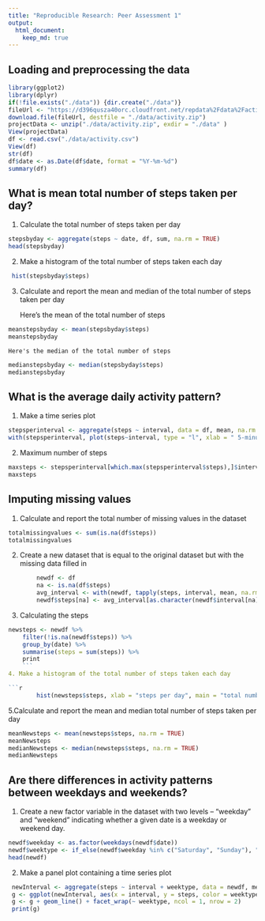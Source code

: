 ```yaml
---
title: "Reproducible Research: Peer Assessment 1"
output: 
  html_document:
    keep_md: true
---
```

## Loading and preprocessing the data

```r
library(ggplot2)
library(dplyr)
if(!file.exists("./data")) {dir.create("./data")}
fileUrl <- "https://d396qusza40orc.cloudfront.net/repdata%2Fdata%2Factivity.zip"
download.file(fileUrl, destfile = "./data/activity.zip")
projectData <- unzip("./data/activity.zip", exdir = "./data" )
View(projectData)
df <- read.csv("./data/activity.csv")
View(df)
str(df)
df$date <- as.Date(df$date, format = "%Y-%m-%d")
summary(df)
```

## What is mean total number of steps taken per day?

1. Calculate the total number of steps taken per day

```r
stepsbyday <- aggregate(steps ~ date, df, sum, na.rm = TRUE)
head(stepsbyday)
```

2. Make a histogram of the total number of steps taken each day

```r
 hist(stepsbyday$steps)
```

3. Calculate and report the mean and median of the total number of steps taken per day

    Here's the mean of the total number of steps
    
```r
meanstepsbyday <- mean(stepsbyday$steps)
meanstepsbyday
```
    Here's the median of the total number of steps 
    
```r
medianstepsbyday <- median(stepsbyday$steps)
medianstepsbyday
```

## What is the average daily activity pattern?
1. Make a time series plot

```r
stepsperinterval <- aggregate(steps ~ interval, data = df, mean, na.rm = TRUE)
with(stepsperinterval, plot(steps~interval, type = "l", xlab = " 5-minute interval", ylab = "average number of steps taken"))
```

2. Maximum number of steps

```r
maxsteps <- stepsperinterval[which.max(stepsperinterval$steps),]$interval
maxsteps
```

## Imputing missing values

1. Calculate and report the total number of missing values in the dataset

```r
totalmissingvalues <- sum(is.na(df$steps))
totalmissingvalues
```

2. Create a new dataset that is equal to the original dataset but with the missing data filled in

```r
        newdf <- df
        na <- is.na(df$steps)
        avg_interval <- with(newdf, tapply(steps, interval, mean, na.rm = TRUE, simplify = TRUE))
        newdf$steps[na] <- avg_interval[as.character(newdf$interval[na])]

```

3. Calculating the steps

```r
newsteps <- newdf %>%
    filter(!is.na(newdf$steps)) %>%
    group_by(date) %>%
    summarise(steps = sum(steps)) %>%
    print
    ```
4. Make a histogram of the total number of steps taken each day

```r
        hist(newsteps$steps, xlab = "steps per day", main = "total number of steps each day")
```

5.Calculate and report the mean and median total number of steps taken per day
```r
meanNewsteps <- mean(newsteps$steps, na.rm = TRUE)
meanNewsteps
medianNewsteps <- median(newsteps$steps, na.rm = TRUE)
medianNewsteps
```
## Are there differences in activity patterns between weekdays and weekends?
1. Create a new factor variable in the dataset with two levels – “weekday” and “weekend” indicating whether a given date is a weekday or weekend day.

```r
newdf$weekday <- as.factor(weekdays(newdf$date))
newdf$weektype <- if_else(newdf$weekday %in% c("Saturday", "Sunday"), "weekend", "weekday")
head(newdf)
```
2. Make a panel plot containing a time series plot
```r
 newInterval <- aggregate(steps ~ interval + weektype, data = newdf, mean, na.rm = TRUE)
 g <- ggplot(newInterval, aes(x = interval, y = steps, color = weektype))
 g <- g + geom_line() + facet_wrap(~ weektype, ncol = 1, nrow = 2)
 print(g)
 ```
 
